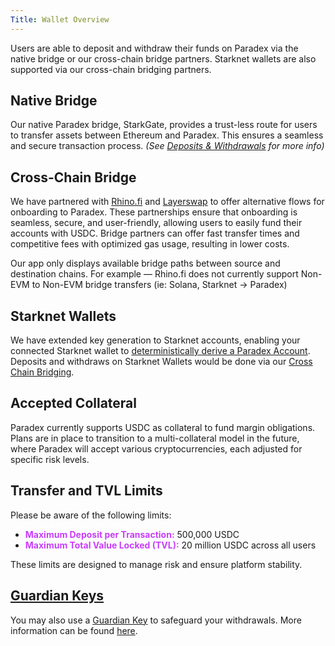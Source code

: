 ```yaml
---
Title: Wallet Overview
---
```

Users are able to deposit and withdraw their funds on Paradex via the native bridge or our cross-chain bridge partners. Starknet wallets are also supported via our cross-chain bridging partners.

## **Native Bridge**

Our native Paradex bridge, StarkGate, provides a trust-less route for users to transfer assets between Ethereum and Paradex. This ensures a seamless and secure transaction process. _(See_ [_Deposits & Withdrawals_](deposits-and-withdrawals/ethereum-wallets) _for more info)_

## **Cross-Chain Bridge**

We have partnered with [Rhino.fi](http://rhino.fi/) and [Layerswap](https://layerswap.io/) to offer alternative flows for onboarding to Paradex. These partnerships ensure that onboarding is seamless, secure, and user-friendly, allowing users to easily fund their accounts with USDC. Bridge partners can offer fast transfer times and competitive fees with optimized gas usage, resulting in lower costs.

<Info>
Our app only displays available bridge paths between source and destination chains. For example — Rhino.fi does not currently support Non-EVM to Non-EVM bridge transfers (ie: Solana, Starknet -> Paradex)
</Info>

## Starknet Wallets

We have extended key generation to Starknet accounts, enabling your connected Starknet wallet to [deterministically derive a Paradex Account](../getting-started/architecture-overview/wallet-integration). Deposits and withdraws on Starknet Wallets would be done via our [Cross Chain Bridging](deposits-and-withdrawals/cross-chain-bridging).

## Accepted Collateral

Paradex currently supports USDC as collateral to fund margin obligations. Plans are in place to transition to a multi-collateral model in the future, where Paradex will accept various cryptocurrencies, each adjusted for specific risk levels.

## Transfer and TVL Limits

Please be aware of the following limits:

* <span style="color:#c83efb;">**Maximum Deposit per Transaction:**</span> 500,000 USDC
* <span style="color:#c83efb;">**Maximum Total Value Locked (TVL):**</span> 20 million USDC across all users

These limits are designed to manage risk and ensure platform stability.

## [Guardian Keys](../security/guardian-keys)

You may also use a [Guardian Key](../security/guardian-keys) to safeguard your withdrawals. More information can be found [here](https://github.com/tradeparadex/paradex-cli/wiki/Tutorial:-Hardening-Account-Security).
